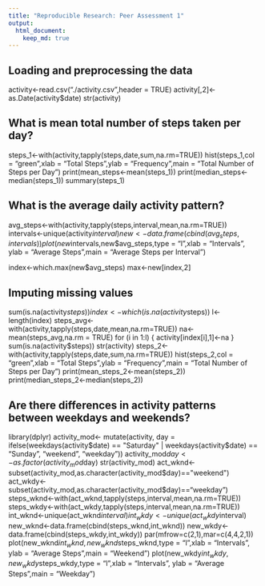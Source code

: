 ```yaml
---
title: "Reproducible Research: Peer Assessment 1"
output: 
  html_document:
    keep_md: true
---
```



## Loading and preprocessing the data
activity<-read.csv("./activity.csv",header = TRUE)
activity[,2]<-as.Date(activity$date)
str(activity)


## What is mean total number of steps taken per day?
steps_1<-with(activity,tapply(steps,date,sum,na.rm=TRUE))
hist(steps_1,col = "green",xlab = "Total Steps",ylab = "Frequency",main = "Total Number of Steps per Day")
print(mean_steps<-mean(steps_1))
print(median_steps<-median(steps_1))
summary(steps_1)


## What is the average daily activity pattern?
avg_steps<-with(activity,tapply(steps,interval,mean,na.rm=TRUE))
intervals<-unique(activity$interval)
new<-data.frame(cbind(avg_steps,intervals))
plot(new$intervals,new$avg_steps,type = "l",xlab = "Intervals",
     ylab = "Average Steps",main = "Average Steps per Interval")

index<-which.max(new$avg_steps)
max<-new[index,2]

## Imputing missing values
sum(is.na(activity$steps))
index<-which(is.na(activity$steps))
l<-length(index)
steps_avg<-with(activity,tapply(steps,date,mean,na.rm=TRUE))
na<-mean(steps_avg,na.rm = TRUE)
for (i in 1:l) {
        activity[index[i],1]<-na
}
sum(is.na(activity$steps))
str(activity)
steps_2<-with(activity,tapply(steps,date,sum,na.rm=TRUE))
hist(steps_2,col = "green",xlab = "Total Steps",ylab = "Frequency",main = "Total Number of Steps per Day")
print(mean_steps_2<-mean(steps_2))
print(median_steps_2<-median(steps_2))

## Are there differences in activity patterns between weekdays and weekends?
library(dplyr)
activity_mod<- mutate(activity, day = ifelse(weekdays(activity$date) == "Saturday" | weekdays(activity$date) == "Sunday", "weekend", "weekday"))
activity_mod$day<-as.factor(activity_mod$day)
str(activity_mod)
act_wknd<-subset(activity_mod,as.character(activity_mod$day)=="weekend")
act_wkdy<-subset(activity_mod,as.character(activity_mod$day)=="weekday")
steps_wknd<-with(act_wknd,tapply(steps,interval,mean,na.rm=TRUE))
steps_wkdy<-with(act_wkdy,tapply(steps,interval,mean,na.rm=TRUE))
int_wknd<-unique(act_wknd$interval)
int_wkdy<-unique(act_wkdy$interval)
new_wknd<-data.frame(cbind(steps_wknd,int_wknd))
new_wkdy<-data.frame(cbind(steps_wkdy,int_wkdy))
par(mfrow=c(2,1),mar=c(4,4,2,1))
plot(new_wknd$int_wknd,new_wknd$steps_wknd,type = "l",xlab = "Intervals",
     ylab = "Average Steps",main = "Weekend")
plot(new_wkdy$int_wkdy,new_wkdy$steps_wkdy,type = "l",xlab = "Intervals",
     ylab = "Average Steps",main = "Weekday")